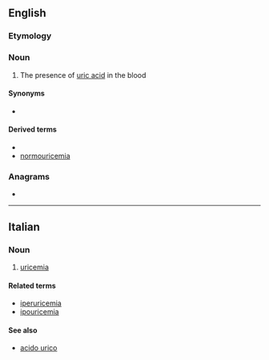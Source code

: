 ==English==

===Etymology===
{{suffix|en|uric|emia}}

===Noun===
{{en-noun|-}}

# {{lb|en|medicine}} The presence of [[uric acid]] in the blood

====Synonyms====
* {{l|en|uricacidemia}}

====Derived terms====
* {{l|en|hypouricemia}}
* [[normouricemia]]

===Anagrams===
* {{anagrams|en|a=aceiimru|Mauricie}}

----

==Italian==

===Noun===
{{it-noun|f}}

# {{lb|it|pathology}} [[#English|uricemia]]

====Related terms====
* [[iperuricemia]]
* [[ipouricemia]]

====See also====
* [[acido urico]]